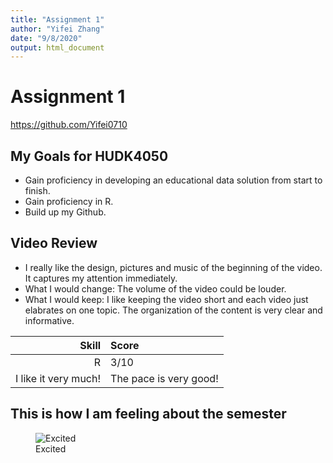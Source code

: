 ```yaml
---
title: "Assignment 1"
author: "Yifei Zhang"
date: "9/8/2020"
output: html_document
---
```


# Assignment 1
<!--my Github profile page-->

<https://github.com/Yifei0710>

## My Goals for HUDK4050
* Gain proficiency in developing an educational data solution from start to finish.
* Gain proficiency in R.
* Build up my Github.

## Video Review
* I really like the design, pictures and music of the beginning of the video. It captures my attention immediately.
* What I would change: The volume of the video could be louder.
* What I would keep:  I like keeping the video short and each video just elabrates on one topic. The organization of the content is very clear and informative. 

|Skill|Score|
|-----:|:-----|
|R|3/10|
|I like it very much!| The pace is very good!|

## This is how I am feeling about the semester
![Excited](Excited.jpeg)
